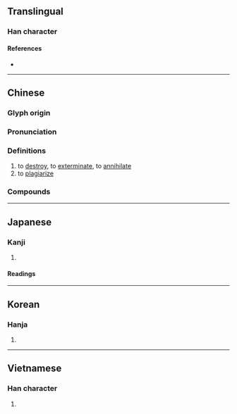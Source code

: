 {{also|勦}}
{{character info/new}}
==Translingual==

===Han character===
{{Han char|rn=18|rad=刀|as=11|sn=13|four=22900|canj=VDLN|ids=⿰巢刂}}

====References====
* {{Han ref|kx=0143.381|dkj=02165|hdz=10354.180|uh=527F|ud=21119|bh=B6CF|bd=46799}}

----

==Chinese==
{{zh-forms|t2=勦|alt=勦,𠞰}}

===Glyph origin===
{{Han etym}}

===Pronunciation===
{{zh-pron
|m=jiǎo,chāo
|m-s=
|c=ziu2,caau1
|c-t=
|g=
|h=pfs=
|j=
|mb=
|md=
|mn=qz,xm:chiáu/tw,zz:châu/twv:chiâu
|mn-t=
|w=
|x=
|mc=y
|oc=y
|cat=v
}}

===Definitions===
{{zh-hanzi}}

# to [[destroy]], to [[exterminate]], to [[annihilate]]
# to [[plagiarize]]

===Compounds===
{{zh-der|剿滅|兜剿|剿匪|剿撫兼施|圍剿|剿捕|剿斷|剿殺|剿除|清剿|進剿}}

----

==Japanese==

===Kanji===
{{ja-kanji|grade=|rs=刀11}}

# {{rfdef|ja|sort=刀11}}

====Readings====
{{ja-readings
|goon=しょう<せう
|kanon=しょう<せう, そう<さう
|kanyoon=そう<さう
|kun=た-つ, と-る}}

----

==Korean==

===Hanja===
{{ko-hanja|hangeul=초}}

# {{rfdef|ko|sort=刀11}}

----

==Vietnamese==

===Han character===
{{vi-hantu|[[tiễu]], [[thẹo]], [[tĩu]]|rs=刀11}}

# {{rfdef|vi}}